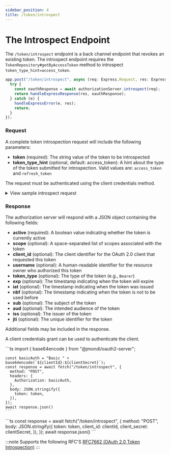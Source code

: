 ```yaml
---
sidebar_position: 4
title: /token/introspect
---
```


# The Introspect Endpoint

The `/token/introspect` endpoint is a back channel endpoint that revokes an existing token. The introspect endpoint requires the `TokenRepository#getByAccessToken` method to introspect `token_type_hint=access_token`.

```ts
app.post("/token/introspect", async (req: Express.Request, res: Express.Response) => {
  try {
    const oauthResponse = await authorizationServer.introspect(req);
    return handleExpressResponse(res, oauthResponse);
  } catch (e) {
    handleExpressError(e, res);
    return;
  }
});
```

### Request

A complete token introspection request will include the following parameters:

- **token** (required): The string value of the token to be introspected
- **token_type_hint** (optional, default: access_token): A hint about the type of the token submitted for introspection. Valid values are: `access_token` and `refresh_token`

The request must be authenticated using the client credentials method.

<details>
<summary>View sample introspect request</summary>

You can authenticate by passing the `client_id` and `client_secret` as a query string, or through basic auth.
  <Tabs>
    <TabItem value="query-string" label="Query String">
      ```http request
      POST /token/introspect HTTP/1.1
      Host: example.com
      Content-Type: application/x-www-form-urlencoded

      token=xxxxxxxxxx
      &token_type_hint=refresh_token
      &client_id=xxxxxxxxxx
      &client_secret=xxxxxxxxxx
      ```
    </TabItem>
    <TabItem value="basic-auth" label="Basic Auth">
      ```http request []
      POST /token/introspect HTTP/1.1
      Host: example.com
      Content-Type: application/x-www-form-urlencoded
      Authorization: Basic MTpzdXBlci1zZWNyZXQtc2VjcmV0

      token=xxxxxxxxxx
      &token_type_hint=refresh_token
      ```
    </TabItem>

  </Tabs>
</details>

### Response

The authorization server will respond with a JSON object containing the following fields:

- **active** (required): A boolean value indicating whether the token is currently active
- **scope** (optional): A space-separated list of scopes associated with the token
- **client_id** (optional): The client identifier for the OAuth 2.0 client that requested this token
- **username** (optional): A human-readable identifier for the resource owner who authorized this token
- **token_type** (optional): The type of the token (e.g., `Bearer`)
- **exp** (optional): The timestamp indicating when the token will expire
- **iat** (optional): The timestamp indicating when the token was issued
- **nbf** (optional): The timestamp indicating when the token is not to be used before
- **sub** (optional): The subject of the token
- **aud** (optional): The intended audience of the token
- **iss** (optional): The issuer of the token
- **jti** (optional): The unique identifier for the token

Additional fields may be included in the response.

A client credentials grant can be used to authenticate the client.

<Tabs>
  <TabItem value="header" label="Auth Using Headers">
    ```ts
    import { base64encode } from "@jmondi/oauth2-server";

    const basicAuth = "Basic " + base64encode(`${clientId}:${clientSecret}`);
    const response = await fetch("/token/introspect", {
      method: "POST",
      headers: {
        Authorization: basicAuth,
      },
      body: JSON.stringify({
        token: token,
      }),
    });
    await response.json()
    ```
  </TabItem>
  <TabItem value="body" label="Auth Using Body">
    ```ts
    const response = await fetch("/token/introspect", {
      method: "POST",
      body: JSON.stringify({
        token: token,
        client_id: clientId,
        client_secret: clientSecret,
      }),
    });
    await response.json()
    ```
  </TabItem>
</Tabs>

:::note Supports the following RFC\'S
[RFC7662 (OAuth 2.0 Token Introspection)](https://datatracker.ietf.org/doc/html/rfc7662)
:::

